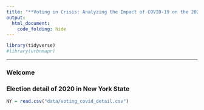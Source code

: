```yaml
---
title: "**Voting in Crisis: Analyzing the Impact of COVID-19 on the 2020 Election in New York State**"
output: 
  html_document:
    code_folding: hide
---
```



```r
library(tidyverse)
#library(urbnmapr)
```

---

### Welcome

### Election detail of 2020 in New York State

```r
NY = read.csv("data/voting_covid_detail.csv")
```

```r

```

